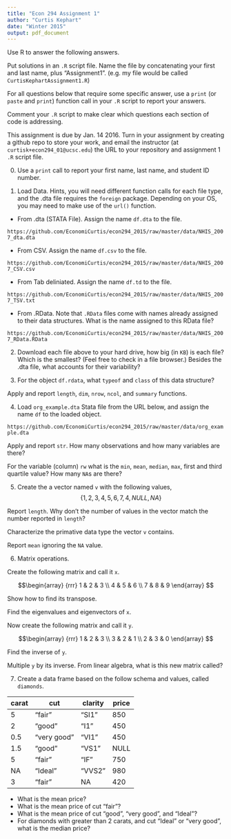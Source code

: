 ```yaml
---
title: "Econ 294 Assignment 1"
author: "Curtis Kephart"
date: "Winter 2015"
output: pdf_document
---
```


Use R to answer the following answers. 

Put solutions in an `.R` script file. Name the file by concatenating your first and last name, plus "Assignment1". (e.g. my file would be called `CurtisKephartAssignment1.R`)

For all questions below that require some specific answer, use a `print` (or `paste` and `print`) function call in your `.R` script to report your answers. 

Comment your `.R` script to make clear which questions each section of code is addressing. 

This assignment is due by Jan. 14 2016. Turn in your assignment by creating a github repo to store your work, and email the instructor (at `curtisk+econ294_01@ucsc.edu`) the URL to your repository and assignment 1 `.R` script file. 

0. Use a `print` call to report your first name, last name, and student ID number. 

1. Load Data. Hints, you will need different function calls for each file type, and the .dta file requires the `foreign` package. Depending on your OS, you may need to make use of the `url()` function.

  + From .dta (STATA File). Assign the name `df.dta` to the file. 
  
`https://github.com/EconomiCurtis/econ294_2015/raw/master/data/NHIS_2007_dta.dta`
  
  + From CSV. Assign the name `df.csv` to the file. 

`https://github.com/EconomiCurtis/econ294_2015/raw/master/data/NHIS_2007_CSV.csv`

  + From Tab deliniated. Assign the name `df.td` to the file. 
  
`https://github.com/EconomiCurtis/econ294_2015/raw/master/data/NHIS_2007_TSV.txt`

  + From .RData. Note that `.RData` files come with names already assigned to their data structures. What is the name assigned to this RData file?
  
  `https://github.com/EconomiCurtis/econ294_2015/raw/master/data/NHIS_2007_RData.RData`


2. Download each file above to your hard drive, how big (in `KB`) is each file? Which is the smallest? (Feel free to check in a file browser.) Besides the .dta file, what accounts for their variability? 

3. For the object `df.rdata`, what `typeof` and `class` of this data structure?

Apply and report `length`, `dim`, `nrow`, `ncol`, and `summary` functions. 

4. Load `org_example.dta` Stata file from the URL below, and assign the name `df` to the loaded object. 

`https://github.com/EconomiCurtis/econ294_2015/raw/master/data/org_example.dta`

Apply and report `str`. How many observations and how many variables are there? 

For the variable (column) `rw` what is the `min`, `mean`, `median`, `max`, first and third quartile value? How many `NA`s are there? 


5. Create the a vector named `v` with the following values, $$\{1,2,3,4,5,6,7,4,NULL,NA\}$$

Report `length`. Why don't the number of values in the vector match the number reported in `length`?

Characterize the primative data type the vector `v` contains.

Report `mean` ignoring the `NA` value. 


6. Matrix operations. 

Create the following matrix and call it `x`. 

$$\begin{array}
{rrr}
1 & 2 & 3 \\
4 & 5 & 6 \\
7 & 8 & 9
\end{array}
$$

Show how to find its transpose. 

Find the eigenvalues and eigenvectors of `x`. 

Now create the following matrix and call it `y`.

$$\begin{array}
{rrr}
1 & 2 & 3 \\
3 & 2 & 1 \\
2 & 3 & 0
\end{array}
$$

Find the inverse of `y`. 

Multiple `y` by its inverse. From linear algebra, what is this new matrix called? 

7. Create a data frame based on the follow schema and values, called `diamonds`. 

carat | cut         | clarity | price
----- | ------      | ------- | -----
5     | "fair"      | "SI1"   | 850
2     | "good"      | "I1"    | 450
0.5   | "very good" | "VI1"   | 450
1.5   | "good"      | "VS1"   | NULL
5     | "fair"      | "IF"    | 750
NA    | "Ideal"     | "VVS2"  | 980
3     | "fair"      | NA      | 420

* What is the mean price? 
* What is the mean price of cut "fair"?
* What is the mean price of cut "good", "very good", and "Ideal"? 
* For diamonds with greater than 2 carats, and cut "Ideal" or "very good", what is the median price? 




